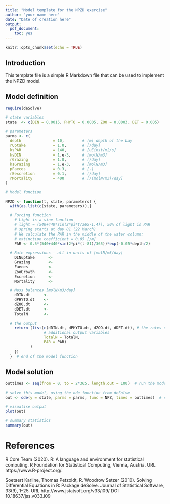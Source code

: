 ```yaml
---
title: "Model template for the NPZD exercise"
author: "your name here"
date: "Date of creation here"
output:
  pdf_document:
    toc: yes
---
```


```r
knitr::opts_chunk$set(echo = TRUE)
```

## Introduction

This template file is a simple R Markdown file that can be used to implement the NPZD model.

## Model definition

```r
require(deSolve)   

# state variables
state  <- c(DIN = 0.0015, PHYTO = 0.0005, ZOO = 0.0003, DET = 0.005) 

# parameters
parms <- c(
  depth              = 10,        # [m] depth of the bay
  rUptake            = 1.0,       # [/day]
  ksPAR              = 140,       # [uEinst/m2/s]
  ksDIN              = 1.e-3,     # [molN/m3]
  rGrazing           = 1.0,       # [/day]
  ksGrazing          = 1.e-3,     # [molN/m3]
  pFaeces            = 0.3,       # [-]
  rEexcretion        = 0.1,       # [/day]
  rMortality         = 400        # [/(molN/m3)/day]
)

# Model function

NPZD <- function(t, state, parameters) {
  with(as.list(c(state, parameters)),{

  # Forcing function
    # Light is a sine function
    # light = (540+440*sin(2*pi*t/365-1.4)), 50% of light is PAR 
    # spring starts at day 81 (22 March)
    # We calculate the PAR in the middle of the water column; 
    # extinction coefficient = 0.05 [/m]
    PAR <- 0.5*(540+440*sin(2*pi*(t-81)/365))*exp(-0.05*depth/2)
   
  # Rate expressions - all in units of [molN/m3/day]
    DINuptake      <- 
    Grazing        <-  
    Faeces         <-  
    ZooGrowth      <-  
    Excretion      <-  
    Mortality      <-  

  # Mass balances [molN/m3/day]
    dDIN.dt      <-  
    dPHYTO.dt    <-  
    dZOO.dt      <-  
    dDET.dt      <-  
    TotalN       <-  
      
  # the output
    return (list(c(dDIN.dt, dPHYTO.dt, dZOO.dt, dDET.dt), # the rates of change
                 # additional output variables  
                 TotalN = TotalN,
                 PAR = PAR)
           )
    })
  }  # end of the model function

```

## Model solution

```r
outtimes <- seq(from = 0, to = 2*365, length.out = 100)  # run the model for 2 years

# solve this model, using the ode function from deSolve
out <- ode(y = state, parms = parms, func = NPZ, times = outtimes)  # solution

# visualise output
plot(out)

# summary statistics
summary(out)
```

# References

R Core Team (2020). R: A language and environment for statistical computing. R Foundation for Statistical Computing, Vienna, Austria. URL https://www.R-project.org/.
  
Soetaert Karline, Thomas Petzoldt, R. Woodrow Setzer (2010). Solving Differential
  Equations in R: Package deSolve. Journal of Statistical Software, 33(9), 1--25. URL
  http://www.jstatsoft.org/v33/i09/ DOI 10.18637/jss.v033.i09
  
